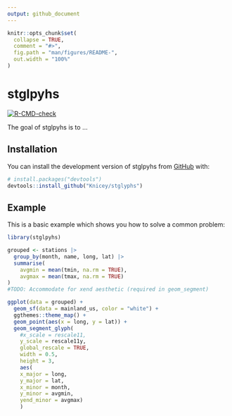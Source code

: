 ```yaml
---
output: github_document
---
```


<!-- README.md is generated from README.Rmd. Please edit that file -->

```r
knitr::opts_chunk$set(
  collapse = TRUE,
  comment = "#>",
  fig.path = "man/figures/README-",
  out.width = "100%"
)
```

# stglpyhs

<!-- badges: start -->
[![R-CMD-check](https://github.com/Knicey/stglyphs/actions/workflows/R-CMD-check.yaml/badge.svg)](https://github.com/Knicey/stglyphs/actions/workflows/R-CMD-check.yaml)
<!-- badges: end -->

The goal of stglpyhs is to ...

## Installation

You can install the development version of stglpyhs from [GitHub](https://github.com/) with:

``` r
# install.packages("devtools")
devtools::install_github("Knicey/stglyphs")
```

## Example

This is a basic example which shows you how to solve a common problem:

```r
library(stglpyhs)

grouped <- stations |>
  group_by(month, name, long, lat) |>
  summarise(
    avgmin = mean(tmin, na.rm = TRUE),
    avgmax = mean(tmax, na.rm = TRUE)
)
#TODO: Accommodate for xend aesthetic (required in geom_segment)
````
```r
ggplot(data = grouped) +
  geom_sf(data = mainland_us, color = "white") +
  ggthemes::theme_map() +
  geom_point(aes(x = long, y = lat)) +
  geom_segment_glyph(
    #x_scale = rescale11,
    y_scale = rescale11y,
    global_rescale = TRUE,
    width = 0.5,
    height = 3,
    aes(
    x_major = long, 
    y_major = lat, 
    x_minor = month, 
    y_minor = avgmin, 
    yend_minor = avgmax)
    ) 

```
